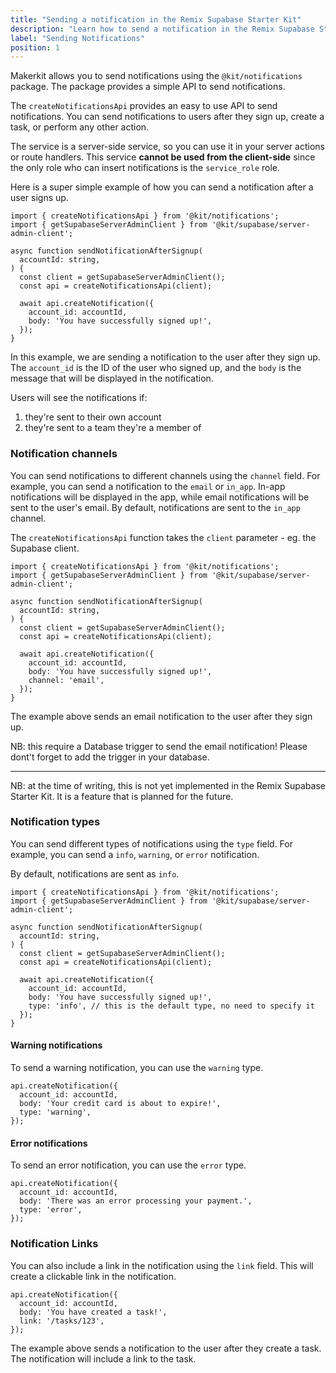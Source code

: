 ```yaml
---
title: "Sending a notification in the Remix Supabase Starter Kit"
description: "Learn how to send a notification in the Remix Supabase Starter Kit."
label: "Sending Notifications"
position: 1
---
```


Makerkit allows you to send notifications using the `@kit/notifications` package. The package provides a simple API to send notifications.

The `createNotificationsApi` provides an easy to use API to send notifications. You can send notifications to users after they sign up, create a task, or perform any other action.

The service is a server-side service, so you can use it in your server actions or route handlers. This service **cannot be used from the client-side** since the only role who can insert notifications is the `service_role` role.

Here is a super simple example of how you can send a notification after a user signs up.

```tsx
import { createNotificationsApi } from '@kit/notifications';
import { getSupabaseServerAdminClient } from '@kit/supabase/server-admin-client';

async function sendNotificationAfterSignup(
  accountId: string,
) {
  const client = getSupabaseServerAdminClient();
  const api = createNotificationsApi(client);

  await api.createNotification({
    account_id: accountId,
    body: 'You have successfully signed up!',
  });
}
```

In this example, we are sending a notification to the user after they sign up. The `account_id` is the ID of the user who signed up, and the `body` is the message that will be displayed in the notification.

Users will see the notifications if:
1. they're sent to their own account
2. they're sent to a team they're a member of

### Notification channels

You can send notifications to different channels using the `channel` field. For example, you can send a notification to the `email` or `in_app`. In-app notifications will be displayed in the app, while email notifications will be sent to the user's email. By default, notifications are sent to the `in_app` channel.

The `createNotificationsApi` function takes the `client` parameter - eg. the Supabase client.

```tsx
import { createNotificationsApi } from '@kit/notifications';
import { getSupabaseServerAdminClient } from '@kit/supabase/server-admin-client';

async function sendNotificationAfterSignup(
  accountId: string,
) {
  const client = getSupabaseServerAdminClient();
  const api = createNotificationsApi(client);

  await api.createNotification({
    account_id: accountId,
    body: 'You have successfully signed up!',
    channel: 'email',
  });
}
```

The example above sends an email notification to the user after they sign up.

NB: this require a Database trigger to send the email notification! Please dont't forget to add the trigger in your database.

---

NB: at the time of writing, this is not yet implemented in the Remix Supabase Starter Kit. It is a feature that is planned for the future.

### Notification types

You can send different types of notifications using the `type` field. For example, you can send a `info`, `warning`, or `error` notification.

By default, notifications are sent as `info`.

```tsx
import { createNotificationsApi } from '@kit/notifications';
import { getSupabaseServerAdminClient } from '@kit/supabase/server-admin-client';

async function sendNotificationAfterSignup(
  accountId: string,
) {
  const client = getSupabaseServerAdminClient();
  const api = createNotificationsApi(client);

  await api.createNotification({
    account_id: accountId,
    body: 'You have successfully signed up!',
    type: 'info', // this is the default type, no need to specify it
  });
}
```

#### Warning notifications

To send a warning notification, you can use the `warning` type.

```tsx
api.createNotification({
  account_id: accountId,
  body: 'Your credit card is about to expire!',
  type: 'warning',
});
```

#### Error notifications

To send an error notification, you can use the `error` type.

```tsx
api.createNotification({
  account_id: accountId,
  body: 'There was an error processing your payment.',
  type: 'error',
});
```

### Notification Links

You can also include a link in the notification using the `link` field. This will create a clickable link in the notification.

```tsx
api.createNotification({
  account_id: accountId,
  body: 'You have created a task!',
  link: '/tasks/123',
});
```

The example above sends a notification to the user after they create a task. The notification will include a link to the task.
